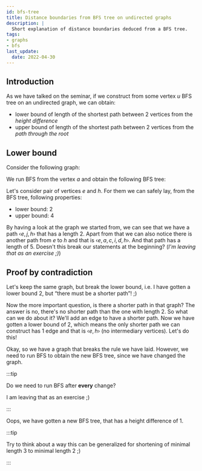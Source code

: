 ```yaml
---
id: bfs-tree
title: Distance boundaries from BFS tree on undirected graphs
description: |
  Short explanation of distance boundaries deduced from a BFS tree.
tags:
- graphs
- bfs
last_update:
  date: 2022-04-30
---
```



## Introduction

As we have talked on the seminar, if we construct from some vertex $u$ BFS tree on an undirected graph, we can obtain:

- lower bound of length of the shortest path between 2 vertices from the _height difference_
- upper bound of length of the shortest path between 2 vertices from the _path through the root_

## Lower bound

Consider the following graph:

<ThemedSVG source="/files/ib002/graphs/bfs-tree/bfs_graph" />

We run BFS from the vertex $a$ and obtain the following BFS tree:

<ThemedSVG source="/files/ib002/graphs/bfs-tree/bfs_tree" />

Let's consider pair of vertices $e$ and $h$. For them we can safely lay, from the BFS tree, following properties:

- lower bound: $2$
- upper bound: $4$

By having a look at the graph we started from, we can see that we have a path ‹$e, j, h$› that has a length 2. Apart from that we can also notice there is another path from $e$ to $h$ and that is ‹$e, a, c, i, d, h$›. And that path has a length of $5$. Doesn't this break our statements at the beginning? (_I'm leaving that as an exercise ;)_)

## Proof by contradiction

Let's keep the same graph, but break the lower bound, i.e. I have gotten a lower bound $2$, but “there must be a shorter path”! ;)

Now the more important question, is there a shorter path in that graph? The answer is no, there's no shorter path than the one with length $2$. So what can we do about it? We'll add an edge to have a shorter path. Now we have gotten a lower bound of $2$, which means the only shorter path we can construct has $1$ edge and that is ‹$e, h$› (no intermediary vertices). Let's do this!

<ThemedSVG source="/files/ib002/bfs-tree/bfs_graph_with_additional_edge" />

Okay, so we have a graph that breaks the rule we have laid. However, we need to run BFS to obtain the new BFS tree, since we have changed the graph.

:::tip

Do we need to run BFS after **every** change?

­I am leaving that as an exercise ;)

:::

<ThemedSVG source="/files/ib002/bfs-tree/bfs_tree_with_additional_edge" />

Oops, we have gotten a new BFS tree, that has a height difference of 1.

:::tip

Try to think about a way this can be generalized for shortening of minimal length 3 to minimal length 2 ;)

:::
